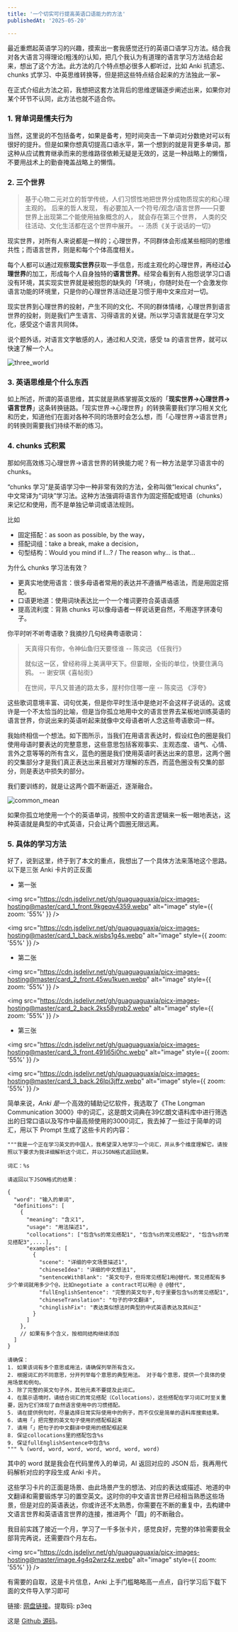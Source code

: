 ```yaml
---
title: '一个切实可行提高英语口语能力的方法'
publishedAt: '2025-05-20'

---
```


最近重燃起英语学习的兴趣，摸索出一套我感觉还行的英语口语学习方法。结合我对各大语言习得理论(粗浅的)认知，把几个我认为有道理的语言学习方法结合起来，想出了这个方法。此方法的几个特点想必很多人都听过，比如 Anki 抗遗忘、chunks 式学习、中英思维转换等，但是把这些特点结合起来的方法独此一家~

在正式介绍此方法之前，我想把这套方法背后的思维逻辑逐步阐述出来，如果你对某个环节不认同，此方法也就不适合你。

### 1. 背单词是懦夫行为
当然，这里说的不包括备考，如果是备考，短时间突击一下单词对分数绝对可以有很好的提升。但是如果你想真切提高口语水平，第一个想到的就是背更多单词，那这种从应试教育继承而来的思维路径依赖无疑是无效的，这是一种战略上的懒惰，不要用战术上的勤奋掩盖战略上的懒惰。

### 2. 三个世界
> 基于心物二元对立的哲学传统，人们习惯性地把世界分成物质现实的和心理主观的。
后来的哲人发现，
有必要加入一个符号/观念/语言世界——只要世界上出现第二个能使用抽象概念的人，
就会存在第三个世界，
人类的交往活动、文化生活都在这个世界中展开。
-- 汤质《关于说话的一切》


现实世界，对所有人来说都是一样的；心理世界，不同群体会形成某些相同的思维共性；而语言世界，则是和每个个体高度相关。

每个人都可以通过观察**现实世界**获取一手信息，形成主观化的心理世界，再经过**心理世界**的加工，形成每个人自身独特的**语言世界**。经常会看到有人抱怨说学习口语没有环境，其实现实世界就是被抱怨的缺失的「环境」，你随时处在一个会激发你语言功能的环境里，只是你的心理世界活动还是习惯于用中文来应对一切。

现实世界到心理世界的投射，产生不同的文化、不同的群体情绪，心理世界到语言世界的投射，则是我们产生语言、习得语言的关键。所以学习语言就是在学习文化，感受这个语言共同体。

说个题外话，对语言文字敏感的人，通过和人交流，感受 ta 的语言世界，就可以快速了解一个人。

![three_world](https://cdn.jsdelivr.net/gh/guaguaguaxia/picx-images-hosting@master/three_wrold.9dd6vfhxps.webp)

### 3. 英语思维是个什么东西
如上所述，所谓的英语思维，其实就是熟练掌握英文版的「**现实世界->心理世界->语言世界**」这条转换链路。「现实世界->心理世界」的转换需要我们学习相关文化和历史，知道他们在面对各种不同的场景时会怎么想，而「心理世界->语言世界」的转换则需要我们持续不断的练习。




### 4. chunks 式积累
那如何高效练习心理世界->语言世界的转换能力呢？有一种方法是学习语言中的 chunks。

“chunks 学习”是英语学习中一种非常有效的方法，全称叫做“lexical chunks”，中文常译为“词块”学习法。这种方法强调将语言作为固定搭配或短语（chunks）来记忆和使用，而不是单独记单词或语法规则。

比如

- 固定搭配：as soon as possible, by the way，
- 搭配词组：take a break, make a decision，
- 句型结构：Would you mind if I…? / The reason why… is that…

为什么 chunks 学习法有效？

- 更真实地使用语言：很多母语者常用的表达并不遵循严格语法，而是用固定搭配。
- 口语更地道：使用词块表达比一个一个堆词更符合英语语感
- 提高流利度：背熟 chunks 可以像母语者一样说话更自然，不用逐字拼凑句子。

你平时听不听粤语歌？我摘抄几句经典粤语歌词：
> 天真得只有你，令神仙鱼归天要怪谁 -- 陈奕迅 《任我行》
>
> 就似这一区，曾经称得上美满甲天下。但霎眼，全街的单位，快要住满乌鸦。 --  谢安琪《喜帖街》
>
> 在世间，平凡又普通的路太多，屋村你住哪一座 -- 陈奕迅 《浮夸》
>


这些歌词意境丰富、词句优美，但是你平时生活中是绝对不会这样子说话的。这或许是一个不太恰当的比喻，但是当你孤立地用中文的语言世界去呆板地训练英语的语言世界，你说出来的英语听起来就像中文母语者听人念这些粤语歌词一样。

我始终相信一个想法。如下图所示，当我们在用语言表达时，假设红色的圈是我们使用母语时要表达的完整意思，这些意思包括客观事实、主观态度、语气、心情、言外之意等等的所有含义，蓝色的圈是我们使用英语时表达出来的意思，这两个圈的交集部分才是我们真正表达出来且被对方理解的东西，而蓝色圈没有交集的部分，则是表达中损失的部分。

我们要训练的，就是让这两个圆不断逼近，逐渐融合。

![common_mean](https://cdn.jsdelivr.net/gh/guaguaguaxia/picx-images-hosting@master/image.4qrjw0ao2h.webp)

如果你孤立地使用一个个的英语单词，按照中文的语言逻辑来一板一眼地表达，这种英语就是典型的中式英语，只会让两个圆圈无限远离。

### 5. 具体的学习方法
好了，说到这里，终于到了本文的重点，我想出了一个具体方法来落地这个思路。以下是三张 Anki 卡片的正反面

- 第一张

  

<img src="https://cdn.jsdelivr.net/gh/guaguaguaxia/picx-images-hosting@master/card_1_front.9kgeqv4359.webp" alt="image" style={{ zoom: '55%' }} />

<img src="https://cdn.jsdelivr.net/gh/guaguaguaxia/picx-images-hosting@master/card_1_back.wisbs1g4s.webp" alt="image" style={{ zoom: '55%' }} />

- 第二张

  

<img src="https://cdn.jsdelivr.net/gh/guaguaguaxia/picx-images-hosting@master/card_2_front.45wu1kuen.webp" alt="image" style={{ zoom: '55%' }} />

<img src="https://cdn.jsdelivr.net/gh/guaguaguaxia/picx-images-hosting@master/card_2_back.2ks58yrqb2.webp" alt="image" style={{ zoom: '55%' }} />

- 第三张

  

<img src="https://cdn.jsdelivr.net/gh/guaguaguaxia/picx-images-hosting@master/card_3_front.491i65i0hc.webp" alt="image" style={{ zoom: '55%' }} />

<img src="https://cdn.jsdelivr.net/gh/guaguaguaxia/picx-images-hosting@master/card_3_back.26lpi3jffz.webp" alt="image" style={{ zoom: '55%' }} />



简单来说，*Anki 是*一个高效的辅助记忆软件，我选取了《The Longman Communication 3000》中的词汇，这是朗文词典在39亿朗文语料库中进行筛选出的日常口语以及写作中最高频使用的3000词汇，我去掉了一些过于简单的词汇，用以下 Prompt 生成了这些卡片的内容：

```
"""我是一个正在学习英文的中国人，我希望深入地学习一个词汇，并从多个维度理解它。请按照以下要求为我详细解析这个词汇，并以JSON格式返回结果。

词汇：%s

请返回以下JSON格式的结果：

{
  "word": "输入的单词",
  "definitions": [
    {
      "meaning": "含义1",
      "usage": "用法描述1",
      "collocations": ["包含%s的常见搭配1", "包含%s的常见搭配2", "包含%s的常见搭配3",....],
      "examples": [
        {
          "scene": "详细的中文场景描述1",
          "chineseIdea": "详细的中文想法1",
          "sentenceWithBlank": "英文句子，但将常见搭配1用@替代，常见搭配有多少个单词就用多少个@，比如negotiate a contract可以用@ @ @替代",
          "fullEnglishSentence": "完整的英文句子,句子里要包含%s的常见搭配1",
          "chineseTranslation": "句子的中文翻译",
          "chinglishFix": "表达类似想法时典型的中式英语表达及其纠正"
        }
      ]
    },
    // 如果有多个含义，按相同结构继续添加
  ]
}

请确保：
1. 如果该词有多个意思或用法，请确保列举所有含义。
2. 根据词汇的不同意思，分开列举每个意思的典型用法。 对于每个意思，提供一个具体的使用场景和例句。
3. 除了完整的英文句子外，其他元素不要提及此词汇。
4. 在展示语境时，请结合词汇的常见搭配（Collocations），这些搭配在学习词汇时至关重要，因为它们体现了自然语言使用中的习惯搭配。
5. 请在提供例句时，尽量选择日常实际使用中的例子，而不仅仅是简单的语料库搜索结果。
6. 请用「」把完整的英文句子使用的搭配框起来
7. 请用「」把句子的中文翻译中使用的搭配框起来
8. 保证collocations里的搭配包含%s
9. 保证fullEnglishSentence中包含%s
""" % (word, word, word, word, word, word, word)
```



其中的 word 就是我会在代码里传入的单词，AI 返回对应的 JSON 后，我再用代码解析对应的字段生成 Anki 卡片。

这些学习卡片的正面是场景、由此场景产生的想法、对应的表达或描述、地道的中文翻译和需要锻炼学习的置空英文。这时你的中文语言世界已经相当熟悉这些场景，但是对应的英语表达，你或许还不太熟悉，你需要在不断的重复中，去构建中文语言世界和英语语言世界的连接，推进两个「圆」的不断融合。

我目前实践了接近一个月，学习了一千多张卡片，感觉良好，完整的体验需要我全部背完再说，还需要四个月左右。



<img src="https://cdn.jsdelivr.net/gh/guaguaguaxia/picx-images-hosting@master/image.4g4q2wrz4z.webp" alt="image" style={{ zoom: '55%' }} />



有需要的自取，这是卡片信息，Anki 上手门槛略略高一点点，自行学习后下载下面的文件导入学习即可

链接:   [网盘链接](https://pan.baidu.com/s/1ILXJMj2JwyIV5FG_HAqsuQ)。提取码: p3eq

这是 [Github 源码](https://github.com/guaguaguaxia/anki)。